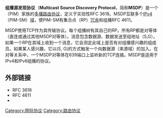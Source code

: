 {{NoteTA
|G1=IT
}}
{{Unreferenced|time=2016-12-22T02:46:28+00:00}}
'''组播源发现协议'''（'''Multicast Source Discovery Protocol'''，简称'''MSDP'''）是一个{{tsl|en|Protocol Independent Multicast|独立组播协议}}（PIM）家族的[[多播|多播]][[路由协议|路由协议]]，定义于实验性RFC 3618。MSDP互联多个[[IPv4|IPv4]] {{tsl|en|Sparse multicast|PIM稀疏模式}}（PIM-SM）[[域|域]]{{dn|date=2022年3月}}，使PIM-SM有集合点（RP）[[冗余|冗余]]和{{tsl|en|Inter-domain|域间}}组播RFC 4611。

MSDP使用TCP作为其传输协议。每个组播树有其自己的RP。所有RP都是对等体（直连或通过其他MSDP对等体）。消息包含数据源、数据发送至组地址（S,G）。如果一个RP在其域上收到一个消息，它会测定此域上是否有对组播感兴趣的组成员。如果某人感兴趣，它以(S, G)的方式触发一个向数据源（来源域）的加入。在对等关系中，一个MSDP对等体在639端口上监听新的TCP连接。MSDP是适用于IPv4和IPv6组播的协议。

== 外部链接 ==
* RFC 3618 
* RFC 4611
* {{tsl|en|Multicast BGP|组播BGP}}
[[Category:网际协议|Category:网际协议]]
[[Category:路由协议|Category:路由协议]]
